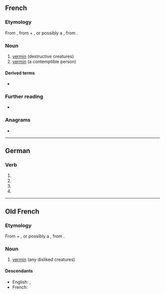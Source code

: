==French==

===Etymology===
From {{inh|fr|fro|vermine}}, from {{m|fro|verm}} + {{m|fr|-ine}}, or possibly a {{inh|fr|VL.|*verminum}}, from {{inh|fr|la|vermis||worm}}.

===Noun===
{{fr-noun|f|-}}

# [[vermin]] (destructive creatures)
# [[vermin]] (a contemptible person)

====Derived terms====
* {{l|fr|vermineux}}

===Further reading===
* {{R:TLFi}}

===Anagrams===
* {{l|fr|Minerve}}

----

==German==

===Verb===
{{head|de|verb form}}

# {{de-verb form of|verminen|1|s|g}}
# {{de-verb form of|verminen|1|s|k1}}
# {{de-verb form of|verminen|3|s|k1}}
# {{de-verb form of|verminen|i|s}}

----

==Old French==

===Etymology===
From {{m|fro|verm}} + {{m|fro|-ine}}, or possibly a {{inh|fro|VL.|*verminum}}, from {{inh|fro|la|vermis||worm}}.

===Noun===
{{fro-noun|f}}

# [[vermin]] (any disliked creatures)

====Descendants====
* English: {{l|en|vermin}}, {{l|en|varmint}} {{qualifier|borrowed}}
* French: {{l|fr|vermine}}